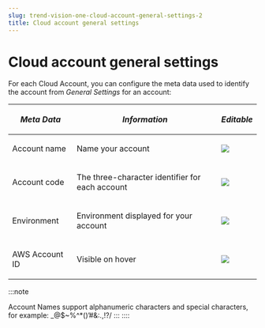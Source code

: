 ```yaml
---
slug: trend-vision-one-cloud-account-general-settings-2
title: Cloud account general settings
---
```

# Cloud account general settings

For each Cloud Account, you can configure the meta data used to identify the account from *General Settings* for an account:

<table>
<thead>
<tr>
<th><p><em>Meta Data</em></p></th>
<th><p><em>Information</em></p></th>
<th><p><em>Editable</em></p></th>
</tr>
</thead>
<tbody>
<tr>
<td><p>Account name</p></td>
<td><p>Name your account</p></td>
<td><img src="./images/check=599d21a3-4a92-48a6-96f0-2390bf1d0db2.webp" /></td>
</tr>
<tr>
<td><p>Account code</p></td>
<td><p>The three-character identifier for each account</p></td>
<td><img src="./images/check=599d21a3-4a92-48a6-96f0-2390bf1d0db2.webp" /></td>
</tr>
<tr>
<td><p>Environment</p></td>
<td><p>Environment displayed for your account</p></td>
<td><img src="./images/check=599d21a3-4a92-48a6-96f0-2390bf1d0db2.webp" /></td>
</tr>
<tr>
<td><p>AWS Account ID</p></td>
<td><p>Visible on hover</p></td>
<td><img src="./images/error=fcd35f56-eec6-4fb9-a57b-188dcbc76162.webp" /></td>
</tr>
</tbody>
</table>

:::note

Account Names support alphanumeric characters and special characters, for example: \_@$~%^\*()’#&:.,!?/
:::
::::
